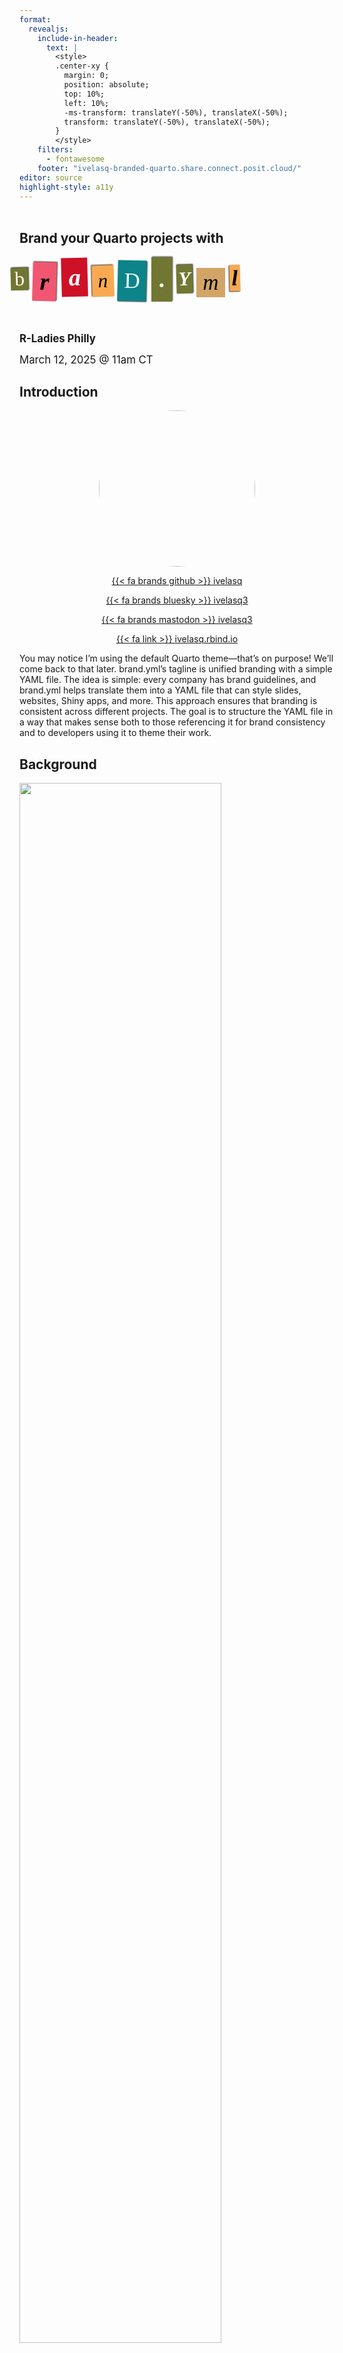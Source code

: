 ```yaml
---
format: 
  revealjs:
    include-in-header: 
      text: |
        <style>
        .center-xy {
          margin: 0;
          position: absolute;
          top: 10%;
          left: 10%;
          -ms-transform: translateY(-50%), translateX(-50%);
          transform: translateY(-50%), translateX(-50%);
        }
        </style>
    filters:
      - fontawesome
    footer: "ivelasq-branded-quarto.share.connect.posit.cloud/"
editor: source
highlight-style: a11y
---
```


##  {.title background-color="#cbc3e3"}

<br>
[Brand your Quarto projects with]{style="font-size: 1.5em; font-weight: bold;"}

```{=html}
<link rel="preconnect" href="https://fonts.googleapis.com" />
<link rel="preconnect" href="https://fonts.gstatic.com" crossorigin />
<link href="https://fonts.googleapis.com/css2?family=Abril+Fatface&family=Alfa+Slab+One&family=Berkshire+Swash&family=Cabin:ital,wght@0,400..700;1,400..700&family=Courier+Prime:ital,wght@0,400;0,700;1,400;1,700&family=Crimson+Pro:ital,wght@0,200..900;1,200..900&family=Germania+One&family=Lobster&family=Pacifico&family=Rubik:ital,wght@0,300..900;1,300..900&family=Rye&display=swap" rel="stylesheet" />


<style type="text/css">
body.texturizer {
  margin: 3em;
}

div.ts {
  font-size:2.5em;
  line-height: normal;
  word-spacing:0.5em;
}

div.ts .tw .tc,
div.ts .tw,
div.ts {
  display: inline-block;
}

div.ts .tw {
  white-space: pre;
  margin-left: -0.5em;
  margin-right: .2em;
}

div.ts .rr {
  -ms-transform: rotate(1.5deg);
  -webkit-transform: rotate(1.5deg);
  transform: rotate(1.5deg);
}

div.ts .rl {
  -ms-transform: rotate(-1.5deg);
  -webkit-transform: rotate(-1.5deg);
  transform: rotate(-1.5deg);
}

</style>
<div id="ransomizer"><div class="ts"><div class="tw"><div class="tc rl" style="background-color:#717732;color:#ffffff;font-family:'Rubik', serif; font-size:90%; background-image:url(https://i.imgur.com/IcV8Q3G.png) ; background-position: left center; box-shadow:1px -1px 2px #333; line-height:75%; margin:0.1em; padding:0.2em; vertical-align:0.1em; ">b</div><div class="tc rr" style="background-color:#f15770;color:#000000;font-family:'Germania One', serif; font-size:110%; font-weight:bold; font-style:italic; box-shadow:1px -1px 2px #333; text-transform:lowercase; line-height:100%; margin:0.1em; padding:0.3em; vertical-align:-0.1em; ">r</div><div class="tc rl" style="background-color:#ce1126;color:#ffffff;font-family:'Rubik', serif; font-size:110%; font-weight:bolder; background-image:url(https://i.imgur.com/pwrAKPo.png) ; background-position: right top; font-style:italic; text-transform:lowercase; line-height:100%; margin:0.1em; padding:0.3em; vertical-align:0.1em; ">a</div><div class="tc rl" style="background-color:#f9aa51;color:#000000;font-family:'Rubik', serif; font-size:90%; font-style:italic; box-shadow:-1px -1px 2px #333; text-transform:lowercase; line-height:100%; margin:0.1em; padding:0.3em; vertical-align:baseline; ">n</div><div class="tc rr" style="background-color:#0c8489;color:#fbffff;font-family:'Cabin', serif; font-size:100%; background-image:url(https://i.imgur.com/IcV8Q3G.png) ; background-position: left bottom; box-shadow:1px 1px 2px #333; text-transform:uppercase; line-height:125%; margin:0.1em; padding:0.3em; vertical-align:baseline; ">d</div><div class="tc " style="background-color:#717732;color:#ffffff;font-family:'Germania One', serif; font-size:110%; font-weight:bolder; background-image:url(https://i.imgur.com/pwrAKPo.png) ; background-position: center center; box-shadow:1px -1px 2px #333; text-transform:uppercase; line-height:125%; margin:0.1em; padding:0.3em; vertical-align:baseline; ">.</div><div class="tc rl" style="background-color:#717732;color:#ffffff;font-family:'Cabin', serif; font-size:90%; font-weight:bold; background-image:url(https://i.imgur.com/pwrAKPo.png) ; background-position: left center; font-style:italic; box-shadow:1px -1px 2px #333; text-transform:uppercase; line-height:125%; margin:0.1em; padding:0.1em; vertical-align:0.1em; ">y</div><div class="tc " style="background-color:#d2a567;color:#000000;font-family:'Rubik', serif; font-size:100%; font-style:italic; line-height:75%; margin:0.1em; padding:0.3em; vertical-align:-0.1em; ">m</div><div class="tc rl" style="background-color:#f9aa51;color:#000000;font-family:'Crimson Pro', serif; font-size:100%; font-weight:bold; font-style:italic; box-shadow:-1px 1px 2px #333; text-transform:lowercase; line-height:100%; margin:0.1em; padding:0.1em; vertical-align:0.1em; ">l</div></div>
</div></div>
```
<br>

[R-Ladies Philly]{style="font-size: 1.2em; font-weight: bold;"}

[March 12, 2025 @ 11am CT]{style="font-size: 1.2em;"}

## Introduction

<center>

<img src="images/profile.jpg" style="border-radius: 50%;" width="250px"/>

[{{< fa brands github >}} ivelasq](https://github.com/ivelasq)

[{{< fa brands bluesky >}} ivelasq3](https://twitter.com/ivelasq3)

[{{< fa brands mastodon >}} ivelasq3](https://fosstodon.org/@ivelasq3)

[{{< fa link >}} ivelasq.rbind.io](https://ivelasq.rbind.io)

</center>

::: notes
You may notice I'm using the default Quarto theme—that's on purpose! We'll come back to that later. brand.yml's tagline is unified branding with a simple YAML file. The idea is simple: every company has brand guidelines, and brand.yml helps translate them into a YAML file that can style slides, websites, Shiny apps, and more. This approach ensures that branding is consistent across different projects. The goal is to structure the YAML file in a way that makes sense both to those referencing it for brand consistency and to developers using it to theme their work.
:::

## Background

![](images/quarto-announce.png){width=80% fig-align="center"}

::: notes
I'm going to start with a very real story.
:::

## Background

![](images/fake-text1.png){width=80% fig-align="center"}

## Background

![](images/fake-text2.png){width=80% fig-align="center"}

##

![](images/report-design.png){width=80% fig-align="center"}

::: aside
[David Keyes | Report Design in R: Small Tweaks that Make a Big Difference | posit::conf(2024)](https://www.youtube.com/watch?v=bp1SMhLoz_M)
:::

::: notes
At posit::conf(2024), David Keyes gave a talk about Quarto’s default styles. The defaults work well, but his company focuses on creating reports that are not just functional but also more effective, more accessible by visually appealing.
:::

## {.title background-gradient="linear-gradient(to bottom, #DFB12F, #805280)"}

::: {.center-xy}

[Aesthetic<br>Usability<br>Effect]{style="font-size: 3em; font-weight: bold; color: white;"}

:::

::: notes
Does this actually matter? The answer is yes. David discusses the aesthetic usability effect—the idea that people perceive visually appealing designs as more intuitive and easier to use. Making things look better isn’t just about style; it helps ensure your work is more effective in reaching your audience. So, it is in your best interest to do this.
:::

##

![](images/push-to-prod.png){width=80% fig-align="center"}

::: aside
[Heather & Jacqueline Nolis | Push straight to prod: API development with R and Tensorflow | rstudio::conf(2019)](https://www.youtube.com/watch?v=RndK5em1dHo)
:::

::: notes
At RStudio::conf(2019), Heather and Jacqueline Nolis gave a talk about prototyping a Shiny app to present to stakeholders and gain their buy-in. Their goal wasn’t just to deliver information in the right format—like a web app—but also to present it in a way stakeholders would find familiar and engaging. They shared that they spent an extra day theming the app to match T-Mobile’s brand style, which turned out to be a crucial step in securing stakeholder approval. It made a difference.
:::

## 

![](images/data-viz.png){width=80% fig-align="center"}

. . .

```r
library("ggplot2")
library("ggthemes")

ggplot(mtcars) +
  geom_point(aes(x = wt, y = mpg, colour = factor(gear))) +
  facet_wrap( ~ am) +
  scale_y_continuous(position = "right") +
  theme_economist() +
  scale_colour_economist()
```

::: aside
[Source](https://medium.economist.com/charting-new-territory-7f5afb293270)
:::

::: notes
This isn’t a new idea—it's why marketing teams invest time and resources into developing brand guidelines. But branding isn’t just for marketers; developers also need to consider it to make their work more effective and engaging. Take data visualizations, for example. When you see a certain style, you instantly recognize it as The Economist’s. Their design is so distinct and standardized that it even has its own ggplot2 theme.
:::

## Challenges with branding

::: incremental

- Excessive manual effort
- Difficult to update
- Team consistency

:::

::: notes
Excessive manual effort: Applying colors, fonts, and logos across reports, apps, and dashboards takes time and is prone to errors. Difficult to update: When brand guidelines change, it’s difficult to update all products consistently. Team consistency: Ensuring all contributors follow branding guidelines across reports, dashboards, and apps can be challenging to manage.
:::

## 

![](images/fake-text3.png){width=80% fig-align="center"}

::: notes
That’s why the release of brand.yml was so exciting—it provided another option for people looking to create beautifully themed documents with ease. 
:::

##
<br>
<br>
<br>
![](images/brand-yml.png){fig-align="center"}

::: aside
[posit-dev.github.io/brand-yml](https://posit-dev.github.io/brand-yml)
:::

## brand.yml

1. Define branding in a single `_brand.yml` file.
2. Instantly apply branding across Quarto documents, Shiny apps, and more.

::: notes
You create a single YAML file that Quarto and Shiny will pick up, ensuring consistent branding across your outputs. The idea is to take your brand guidelines and translate them into structured YAML. You don't HAVE to use different systems to change the appearance of your documents Do you need CSS? Will you need to learn bslib? Maybe. brand.yml offers "Good Enough" theming. It might not match your company’s guidelines perfectly, but it will get you very close. To specify a brand, simply create a _brand.yml file in the root directory of your project (next to _quarto.yml). Quarto will automatically detect the _brand.yml file and apply the branding to all supported document formats in the project. Another advantage is that you can use brand.yml in conjunction with other files, like you need additional tweaking with CSS.
:::

## Where does it work?

* [Quarto](https://quarto.org/) v1.6
  * `html`, `dashboard`, `revealjs`, `typst`
* [Shiny for Python](https://shiny.posit.co/py/) v1.2
* R Markdown (with [bslib v0.9.0](https://shiny.posit.co/blog/posts/bslib-0.9.0/))
* Shiny for R (with [bslib v0.9.0](https://shiny.posit.co/blog/posts/bslib-0.9.0/))

## brand.yml elements

* `meta`: Identifying information, name of the company, URLs, etc.
* `logo`: Files or links to the brand’s logos.
* `color`: Colors in the brand's color palette. 
* `typography`: Fonts for different elements. 
* `defaults`: Additional context-specific settings.

## `_brand.yml` structure

```.yaml
meta: 
  name: Example Company
  link: 
    github: https://github.com/example-company

logo: 
  medium: logos/logo.png

color:
  palette:
    black: "#1C2826"
    blue: "#0C0A3E" 
    neutral: "#F9F7F1" 
    red: "#BA274A"
    violet: "#4D6CFA"
  background: neutral
  foreground: black
  primary: blue
  secondary: violet
  danger: red

typography:
  fonts:
    - family: Nunito Sans
      source: google
    - family: Montserrat
      source: google
    - family: Fira Code
      source: google

  base: Nunito Sans
  headings:
    family: Montserrat
    weight: 700
    color: primary
  monospace: Fira Code
  link:
    color: danger
    decoration: underline
```

::: notes
You might be wondering, What is YAML? YAML stands for "YAML Ain't Markup Language." It's a simple data serialization format that uses key-value pairs to represent data in a readable way. Let’s take a look at a file—the _brand.yml file. This would be in your project and typically include the elements mentioned earlier. Everything is optional, so you can add as much or as little as needed. Whether you want a simple or more complex file, it's all up to you.
:::

## Metadata {auto-animate=true}

```.yaml
meta:
  name: Acme Corporation
  link: https://www.acmecorp.com
```

::: notes
The first thing to include in the _brand.yml file is your key identity information—such as the company name, links to your brand guidelines, and more. Under the meta section, you’ll find the company name and a link to your website. Here's a minimal example of your metadata. Quarto doesn’t do anything with the meta values—they’re just for reference.
:::

::: aside
[brand.yml metadata documentation](https://posit-dev.github.io/brand-yml/brand/meta.html)
:::

## Metadata {auto-animate=true}

```.yaml
meta:
  name: Acme Corporation
  link: 
    home: https://www.acmecorp.com
    github: https://github.com/acmecorp
```

::: notes
You can also include a range of names or social media handles. 
:::

::: aside
[brand.yml metadata documentation](https://posit-dev.github.io/brand-yml/brand/meta.html)
:::

## Metadata {auto-animate=true}

```.yaml
meta:
  name:
    full: Acme Corporation International
    short: Acme
  link:
    home: https://www.acmecorp.com
    docs: https://docs.acmecorp.com
    github: https://github.com/acmecorp
    bluesky: https://bsky.app/profile/acmecorp.bsky.social
    twitter: https://twitter.com/acmecorp
    linkedin: https://www.linkedin.com/company/acmecorp
    facebook: https://www.facebook.com/acmecorp
  description: |
    Acme Corporation is a leading provider of innovative solutions for cartoon
    characters worldwide.
  founded: 1952
```

::: aside
[brand.yml metadata documentation](https://posit-dev.github.io/brand-yml/brand/meta.html)
:::

## Logo {auto-animate=true}

```.yaml
logo: logo.png
```

::: notes
Use the logo field to specify your brand’s logo at various sizes. You can provide a local file path (relative to the location of _brand.yml) or a URL. This flexible system supports different logo sizes, light/dark variants, and the ability to store multiple image resources for various use cases.
:::

::: aside
[brand.yml logo documentation](https://posit-dev.github.io/brand-yml/brand/logo.html)
:::

## Logo {auto-animate=true}

```.yaml
logo:
  small: logos/icon.png
  medium: logos/header-logo.png
  large: logos/full-logo.svg
```

::: aside
[brand.yml logo documentation](https://posit-dev.github.io/brand-yml/brand/logo.html)
:::

::: notes
The small attribute defines the logo used for small display contexts, such as favicons or mobile app icons. The medium attribute specifies the logo for medium-sized display contexts, typically used in website headers or navigation bars. The large attribute defines the logo for large display contexts, such as title slides or marketing materials.
:::


## Logo {auto-animate=true}

### Light/dark variants

```.yaml
logo:
  small: logos/icon.png
  medium:
    light: logos/header-logo.png
    dark: logos/header-logo-white.png
  large: logos/full-logo.svg
```

::: aside
[brand.yml logo documentation](https://posit-dev.github.io/brand-yml/brand/logo.html)
:::

::: notes
You can specify different logos for light and dark backgrounds by giving the small, medium, and large attributes a nested mapping with light and dark child elements. “light” means for use on light background (or in a light color mode), and “dark” means for use on dark background (or in a dark color mode).
:::

## Logo {auto-animate=true}

### Configuration with Named Resources

```.yaml
logo:
  images:
    icon: logos/icon.png
    header: logos/header-logo.png
    header-white: logos/header-logo-white.png
    full: logos/full-logo.svg
  small: icon
  medium:
    light: header
    dark: header-white
  large: full
```

::: aside
[brand.yml logo documentation](https://posit-dev.github.io/brand-yml/brand/logo.html)
:::

::: notes
Use images as a nested mapping to define multiple logo resources with meaningful names. Then, you can directly reference these resources by name in the small, medium, and large attributes.
:::

## Logo {auto-animate=true}

### With alternative text

```.yaml
logo:
  images:
    icon:
      path: logos/icon.png
      alt: "Company icon with abstract shapes"
    header:
      path: logos/header-logo.png
      alt: "Company name with logo"
    header-white:
      path: logos/header-logo-white.png
      alt: "Company name with logo in white"
    full:
      path: logos/full-logo.svg
      alt: "Full company logo with tagline"
  small: icon
  medium:
    light: header
    dark: header-white
  large: full
```

::: aside
[brand.yml logo documentation](https://posit-dev.github.io/brand-yml/brand/logo.html)
:::

::: notes
Logo images can have associated alternative text for accessibility purposes. This can be specified as an alt property in the image object as the alt text is directly associated with each image.
:::

## Colors {auto-animate=true}

```.yaml
color:
  palette:
    black: "#1C2826"
    blue: "#0C0A3E" 
    neutral: "#F9F7F1" 
    red: "#BA274A"
    violet: "#4D6CFA"
```

::: aside
[brand.yml color documentation](https://posit-dev.github.io/brand-yml/brand/color.html)
:::

::: notes
Next, let's define your brand’s colors in structured YAML. The color section in _brand.yml consists of two main parts, palette, aset of named colors specific to the brand, and theme colors, semantic color assignments for various UI elements. Use the color field to set your brand’s color palette, mapping each color to its semantic role. Load your colors mapped to their hex codes (this is recommended). Define the palette with special names, so you can refer to them easily. 
:::

## Colors {auto-animate=true}

```.yaml
color:
  . . .
  
  foreground: black # Main text color
  background: white # Main background color
  primary: blue # Primary accent color, used for hyperlinks, etc.
  secondary: "#707073" # Secondary accent color, often used for lighter text
  tertiary: "#C2C2C4" # Tertiary accent color
  success: green # Color used for positive or successful actions
  info: teal # Color used for neutral or informational actions
  warning: orange # Color used for warning or cautionary actions
  danger: burgundy # Color used for errors, dangerous actions
  light: white # Bright color, used as a high-contrast foreground color
  dark: "#404041" # Dark color, used as a high-contrast foreground color
```

::: aside
[brand.yml color documentation](https://posit-dev.github.io/brand-yml/brand/color.html)
:::

::: notes
Then, map the brand colors to theme colors in the color section. Assign colors to specific properties, and Quarto will apply them in the output. You can also reuse these colors throughout the _brand.yml file, like in the typography section.
:::

## Colors {auto-animate=true}

```.yaml
color:
  palette:
    white: "#FFFFFF"
    black: "#151515"
    blue: "#447099"
    orange: "#EE6331"
    green: "#72994E"
    teal: "#419599"
    burgundy: "#9A4665"

  foreground: black
  background: white
  primary: blue
  secondary: "#707073"
  tertiary: "#C2C2C4"
  success: green
  info: teal
  warning: orange
  danger: burgundy
  light: white
  dark: "#404041"
```

::: aside
[brand.yml color documentation](https://posit-dev.github.io/brand-yml/brand/color.html)
:::

::: notes
This would be the full section with both the palette and the themes. Colors defined in the palette can be referenced by name in other parts of the color section.
:::

## Colors {auto-animate=true}

```.yaml
color:
  foreground: "#151515"
  background: "#FFFFFF"
  primary: "#447099"
  secondary: "#707073"
  tertiary: "#C2C2C4"
  success: "#72994E"
  info: "#419599"
  warning: "#EE6331"
  danger: "#9A4665"
  light: "#FFFFFF"
  dark: "#404041"
```

::: aside
[brand.yml color documentation](https://posit-dev.github.io/brand-yml/brand/color.html)
:::

::: notes
Of course, you can also skip creating a brand color palette and pick theme colors directly.
:::

## Typography {auto-animate=true}

```.yaml
typography:
  base: Open Sans
  headings: Roboto Slab
  monospace: Fira Code
```

::: notes
The typography element lets you specify fonts and their styles. Use the fonts field to list the fonts for your brand—this can be simple or more detailed. First, specify the fonts used by your brand. You can then refer to these fonts by family in other typography options and define the fonts and styles used by different typographic elements. You can use fonts from public sources like Google Fonts, or list custom font files using a relative path or URL. At its most minimal, you can directly set the font families for base text, headings, and monospace text.
:::

::: aside
[brand.yml typography documentation](https://posit-dev.github.io/brand-yml/brand/typography.html)
:::

## Typography {auto-animate=true}

```.yaml
typography:
  base:
    family: Open Sans
  headings:
    family: Roboto Slab
  monospace:
    family: Fira Code
```

::: aside
[brand.yml typography documentation](https://posit-dev.github.io/brand-yml/brand/typography.html)
:::

::: notes
This saves a bit of typing and is equivalent to the following.
:::

## Typography {auto-animate=true}

```.yaml
typography:
  fonts:
    - family: Open Sans
      source: google
    - family: Roboto Slab
      source: google
    - family: Fira Code
      source: google
```

::: aside
[brand.yml typography documentation](https://posit-dev.github.io/brand-yml/brand/typography.html)
:::

::: notes
Currently, Quarto and Shiny assume that a font family mentioned in the typography section is available on the user’s system. To use fonts from Google Fonts or Bunny Fonts (a GDPR-compliant Google Fonts replacement), define the font sources in fonts.
:::

## Typography {auto-animate=true}

```.yaml
typography:
  fonts:
    - family: Open Sans
      source: bunny
    - family: Roboto Slab
      source: bunny
    - family: Fira Code
      source: bunny
```

::: aside
[brand.yml typography documentation](https://posit-dev.github.io/brand-yml/brand/typography.html)
:::

## Typography {auto-animate=true}

```.yaml
typography:
  fonts:
    # Local files
    - family: Open Sans
      source: file
      files:
        - path: fonts/open-sans/OpenSans-Variable.ttf
        - path: fonts/open-sans/OpenSans-Variable-Italic.ttf
          style: italic
    # Online files
    - family: Closed Sans
      source: file
      files:
        - path: https://example.com/Closed-Sans-Bold.woff2
          weight: bold
        - path: https://example.com/Closed-Sans-Italic.woff2
          style: italic
```

::: aside
[brand.yml typography documentation](https://posit-dev.github.io/brand-yml/brand/typography.html)
:::

::: notes
You can also add local fonts, so those not from the internet. Local fonts are specified using source: file and typically consist of multiple files, each representing a different weight and style. To use local fonts, list each file under the files section, providing a path attribute and optionally specifying the weight and style for each file.
:::

## Typography {auto-animate=true}

```.yaml
typography:
  fonts:
    - family: Open Sans
      source: google
    - family: Roboto Slab
      source: google
    - family: Fira Code
      source: google
  base: Open Sans #  Font and appearance settings for the base (body) text
  headings: Roboto Slab #  Font and appearance settings for heading text
  monospace: Fira Code # Font and appearance settings for monospaced text 
  link: Fira Code   #Font and appearance settings for hyperlink text
```

::: notes
You can then specify how the fonts are applied and styled.
:::

::: aside
[brand.yml typography documentation](https://posit-dev.github.io/brand-yml/brand/typography.html)
:::

## Typography {auto-animate=true}

```.yaml
. . .
  base:
    family: Open Sans
    line-height: 1.25
    size: 1rem
  headings:
    family: Roboto Slab
    color: primary
    weight: 600
  monospace:
    family: Fira Code
    size: 0.9em
```

::: aside
[brand.yml typography documentation](https://posit-dev.github.io/brand-yml/brand/typography.html)
:::

## Defaults

```.yaml
defaults:
  bootstrap:
    defaults:
      enable-rounded: false
      link-decoration: none
```

::: notes
These are additional, context-specific settings beyond basic brand colors and typography. For example, they could be options used by Bootstrap in Quarto or Shiny. They might also be integrated into existing Quarto YAML fields like format or website, or added as new fields for other contexts, such as Shiny.
:::

::: aside
[brand.yml defaults documentation](https://posit-dev.github.io/brand-yml/brand/defaults.html)
:::

## brand.yml inspiration

![](images/inspiration.png){fig-align="center" width=80%}

::: aside
[brand.yml inspiration page](https://posit-dev.github.io/brand-yml/inspiration/)
:::

::: notes
The brand.yml inspiration page features examples of companies and their themes. It’s a great resource for inspiration and reference. Plus, the team would love to add your company’s theme to the inspiration page!
:::

## Let's try it out! {.title background-color="#cbc3e3"}

![](images/rladies-brand.png){fig-align="center" width=80%}

::: aside
[R-Ladies Organizational Guide - Branding](https://guide.rladies.org/organization/tech/brand/)
:::

## Creating a brand.yml with an LLM

![](images/llm.png){fig-align="center" width=80%}

::: aside
[Creating a brand.yml with an LLM](https://posit-dev.github.io/brand-yml/articles/llm-brand-yml-prompt/)
:::

## Creating a brand.yml with an LLM {.smaller}

* Explain brand.yml using the provided Markdown file in either a chat interface or as a system prompt
* Then, follow up with additional instructions: `Create a _brand.yml for {company} using the following context from {company}'s' brand guidelines`
* Test it out using the Shiny example app

::: aside
[Creating a brand.yml with an LLM](https://posit-dev.github.io/brand-yml/articles/llm-brand-yml-prompt/)
:::

::: notes
ou might be thinking, Extracting color values, fonts, and logos from brand guidelines can be tedious. Thankfully, large language models (LLMs) are great at processing information and can do the hard work for you! Since brand.yml is a relatively new project, LLMs like OpenAI’s ChatGPT, Anthropic’s Claude, and others haven’t fully learned the syntax—yet. However, it’s easy to teach an LLM everything it needs to know about brand.yml. We’ve created a simple markdown file explaining brand.yml that you can copy and paste into a chat interface or use as a system prompt. Just copy the code block below and paste it into a chat interface or system prompt. Then, give it instructions to create the YAML file. There’s also a Shinylive app linked in the article if you want to try it out online.
:::

## Using `_brand.yml` values

Beyond the automatic application of your brand file, you can also directly access `_brand.yml` values in Quarto documents via the `brand` shortcode.

```.md
{{{< brand logo LOGO_NAME >}}}
```

<br>

```.md
`## Slide Title {background-color='{{{< brand color primary >}}}'}`
```

::: notes
You can’t currently access typography, meta, or defaults values using the brand shortcode.
:::

::: aside
[Quarto multiformat branding documentation](https://quarto.org/docs/authoring/brand.html)
:::

## brand.yml structure (outside of Quarto Projects)

```.yaml
---
brand:
  color:
    background: "#fff"
---
```

::: aside
[Quarto multiformat branding documentation](https://quarto.org/docs/authoring/brand.html)
:::

::: notes
You can create a _brand.yml file outside of a Quarto project (e.g. without a _quarto.yml). In this case, _brand.yml will automatically apply to documents in the same directory.
:::

## Let's try it out! {.title background-color="#cbc3e3"}

![](images/positron.png){fig-align="center" width=80%}

::: aside
[Positron](https://positron.posit.co/)
:::

::: notes
Positron is a next-generation data science IDE built by Posit PBC. An extensible, polyglot tool for writing code and exploring data. A familiar environment for reproducible authoring and publishing.
:::

## Disabling brand.yml

Disable brand for a document by setting `brand` to `false`:

```.yaml
---
brand: false
---
```

## Theming priority

Keep in mind that `_brand.yml` always takes *lowest* priority in styles.

```.yaml
theme:
  - brand        # theming derived from `_brand.yml`
  - cosmo        # a predefined bootswatch theme
  - tweaks.scss  # a user-defined customization
```

::: notes
Defined themes will override the brand settings. As a result, values set by the brand.yml file can be overridden by themes like cosmo or by tweaks.scss. While this can be useful in some cases, you may often want the brand settings to take priority. For these situations, use the following:
:::

## Theming priority

Keep in mind that `_brand.yml` always takes *lowest* priority in styles.

```.yaml
theme:
  - cosmo        # a predefined bootswatch theme
  - brand        # theming derived from `_brand.yml`
  - tweaks.scss  # a user-defined customization
```

## Sharing brand.yml

::: incremental
- Create an extension
- Upload to a GitHub repo where it can be downloaded
:::

::: aside
[Quarto extensions documentation](https://quarto.org/docs/extensions/)
:::

## Summary

brand.yml allows you to collect a brand’s logos, colors, fonts, and typographic choices into a single `_brand.yml` file, which you can then apply instantly across Quarto reports, Shiny apps, and more.

- Consistency without effort
- Easy collaboration
- Not just for corporate branding

::: notes
Ensure all your work consistently follows brand guidelines and avoid duplication by defining branding in one file that can be applied across projects. Share a single _brand.yml file across your organization to ensure everyone can easily apply the same branding, eliminating the need for contributors to recreate brand-specific designs for every project. You can also use brand.yml to create custom themes for your personal or team-specific projects. Create a _brand.yml file to match a specific journal or conference style.
:::

## Future of brand.yml

:::: {.columns}

::: {.column width="50%"}

* Plots and tables
* Additional development in LLM tools

Join the [discussion](https://github.com/posit-dev/brand-yml/discussions)!

:::

::: {.column width="50%"}
![](images/quarto-branding.png){width=80%}
:::

::::

::: notes
One thing in the works is adding branding support for plots and tables. Since brand.yml is a new project, we’d love your feedback to help shape its future. Some fields may change as we learn what works and what doesn’t.
:::

##  

<br>
<br>
```{=html}
</style>
<div id="ransomizer"><div class="ts"><div class="tw"><div class="tc " style="background-color:#f9aa51;color:#000000;font-family:'Germania One', serif; font-size:110%; font-weight:bold; box-shadow:1px -1px 2px #333; text-transform:lowercase; line-height:125%; text-decoration:underline; margin:0.1em; padding:0.1em; vertical-align:0.1em; ">T</div><div class="tc rl" style="background-color:#717732;color:#ffffff;font-family:'Rubik', serif; font-size:110%; font-weight:bold; background-image:url(https://i.imgur.com/pwrAKPo.png) ; background-position: left bottom; font-style:italic; box-shadow:-1px 1px 2px #333; text-transform:lowercase; line-height:75%; margin:0.1em; padding:0.3em; vertical-align:-0.1em; ">h</div><div class="tc rl" style="background-color:#ce1126;color:#ffffff;font-family:'Rubik', serif; font-size:100%; font-weight:bold; box-shadow:1px -1px 2px #333; text-transform:lowercase; line-height:75%; margin:0.1em; padding:0.3em; vertical-align:-0.1em; ">a</div><div class="tc rl" style="background-color:#ce1126;color:#ffffff;font-family:'Crimson Pro', serif; font-size:90%; box-shadow:1px -1px 2px #333; text-transform:lowercase; line-height:125%; margin:0.1em; padding:0.3em; vertical-align:baseline; ">n</div><div class="tc " style="background-color:#717732;color:#ffffff;font-family:'Alfa Slab One', serif; font-size:100%; font-weight:lighter; background-image:url(https://i.imgur.com/IcV8Q3G.png) ; background-position: center top; box-shadow:-1px 1px 2px #333; text-transform:uppercase; line-height:100%; margin:0.1em; padding:0.2em; vertical-align:0.1em; ">k</div></div>
 <div class="tw"><div class="tc rr" style="background-color:#f8c83c;color:#000000;font-family:'Rubik', serif; font-size:100%; font-style:italic; box-shadow:-1px -1px 2px #333; line-height:100%; margin:0.1em; padding:0.3em; vertical-align:-0.1em; ">y</div><div class="tc " style="background-color:#0c8489;color:#fbffff;font-family:'Alfa Slab One', serif; font-size:110%; font-weight:lighter; background-image:url(https://i.imgur.com/ruhP2kd.png) ; background-position: center top; text-transform:uppercase; line-height:125%; text-decoration:underline; margin:0.1em; padding:0.2em; vertical-align:baseline; ">o</div><div class="tc " style="background-color:#803f1d;color:#ffffff;font-family:'Rubik', serif; font-size:90%; box-shadow:1px 1px 2px #333; text-transform:lowercase; line-height:125%; margin:0.1em; padding:0.3em; vertical-align:0.1em; ">u</div><div class="tc rl" style="background-color:#f8c83c;color:#000000;font-family:'Crimson Pro', serif; font-size:90%; background-image:url(https://i.imgur.com/IcV8Q3G.png) ; background-position: left center; box-shadow:-1px -1px 2px #333; text-transform:uppercase; line-height:100%; margin:0.1em; padding:0.3em; vertical-align:0.1em; ">!</div></div>
</div></div>
```

::: notes
Would love to hear if your company has a brand guide and whether you see an immediate use case.
:::